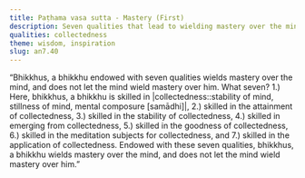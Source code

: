 ```yaml
---
title: Paṭhama vasa sutta - Mastery (First)
description: Seven qualities that lead to wielding mastery over the mind.
qualities: collectedness
theme: wisdom, inspiration
slug: an7.40
---
```


“Bhikkhus, a bhikkhu endowed with seven qualities wields mastery over the mind, and does not let the mind wield mastery over him. What seven? 1.) Here, bhikkhus, a bhikkhu is skilled in |collectedness::stability of mind, stillness of mind, mental composure [samādhi]|, 2.) skilled in the attainment of collectedness, 3.) skilled in the stability of collectedness, 4.) skilled in emerging from collectedness, 5.) skilled in the goodness of collectedness, 6.) skilled in the meditation subjects for collectedness, and 7.) skilled in the application of collectedness. Endowed with these seven qualities, bhikkhus, a bhikkhu wields mastery over the mind, and does not let the mind wield mastery over him.”
